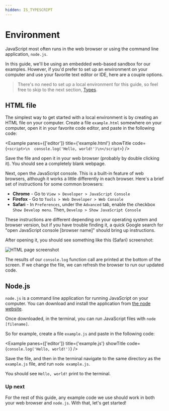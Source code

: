 ```yaml
---
hidden: IS_TYPESCRIPT
---
```


# Environment

JavaScript most often runs in the web browser or using the command line application, `node.js`.

In this guide, we'll be using an embedded web-based sandbox for our examples. However, if you'd prefer to set up an environment on your computer and use your favorite text editor or IDE, here are a couple options.

> There's no need to set up a local environment for this guide, so feel free to skip to the next section, [Types](/types).

## HTML file

The simplest way to get started with a local environment is by creating an HTML file on your computer. Create a file `example.html` somewhere on your computer, open it in your favorite code editor, and paste in the following code:

<Example panes={['editor']} title={'example.html'} showTitle code={`<script>\n  console.log('Hello, world!')\n</script>`} />

Save the file and open it in your web browser (probably by double clicking it). You should see a completely blank webpage.

Next, open the JavaScript console. This is a built-in feature of web browsers, although it works a little differently in each browser. Here's a brief set of instructions for some common browsers:

- **Chrome** - Go to `View > Developer > JavaScript Console`
- **Firefox** - Go to `Tools > Web Developer > Web Console`
- **Safari** - In `Preferences`, under the `Advanced` tab, enable the checkbox `Show Develop menu`. Then, `Develop > Show JavaScript Console`

These instructions are different depending on your operating system and browser version, but if you have trouble finding it, a quick Google search for "open JavaScript console [browser name]" should bring up instructions.

After opening it, you should see something like this (Safari) screenshot:

![HTML page screenshot](/static/html-page-screenshot.png)

The results of our `console.log` function call are printed at the bottom of the screen. If we change the file, we can refresh the browser to run our updated code.

## Node.js

`node.js` is a command line application for running JavaScript on your computer. You can download and install the application from [the node website](https://nodejs.org).

Once downloaded, in the terminal, you can run JavaScript files with `node [filename]`.

So for example, create a file `example.js` and paste in the following code:

<Example panes={['editor']} title={'example.js'} showTitle code={`console.log('Hello, world!')`} />

Save the file, and then in the terminal navigate to the same directory as the `example.js` file, and run `node example.js`.

You should see `Hello, world!` print to the terminal.

### Up next

For the rest of this guide, any example code we use should work in both your web browser and `node.js`. With that, let's get started!